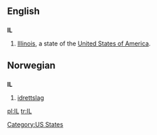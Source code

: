 ==English==

==={{Abbreviation}}===
'''IL'''

# [[Illinois]], a  state of the [[United States of America]].

[[Category:US States]]

==Norwegian==

==={{Abbreviation}}===
'''IL'''

#[[idrettslag]]

[[pl:IL]]
[[tr:IL]]
